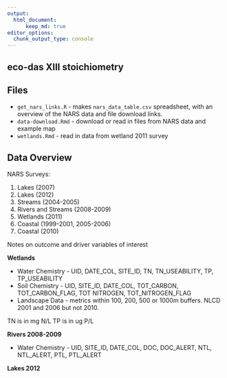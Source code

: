 ```yaml
---
output: 
  html_document:
      keep_md: true
editor_options: 
  chunk_output_type: console
---
```


<!-- README.md is generated from README.Rmd. Please edit that file -->


## eco-das XIII stoichiometry

## Files

* `get_nars_links.R` - makes `nars_data_table.csv` spreadsheet, with an overview of the NARS data and file download links. 
* `data-download.Rmd` - download or read in files from NARS data and example map
* `wetlands.Rmd` - read in data from wetland 2011 survey

## Data Overview

NARS Surveys:

1. Lakes (2007)
1. Lakes (2012)
1. Streams (2004-2005)
1. Rivers and Streams (2008-2009)
1. Wetlands (2011)
1. Coastal (1999-2001, 2005-2006)
1. Coastal (2010)

Notes on outcome and driver variables of interest

**Wetlands**

* Water Chemistry - UID, DATE_COL, SITE_ID, TN, TN_USEABILITY, TP, TP_USEABILITY
* Soil Chemistry - UID, SITE_ID, DATE_COL, TOT_CARBON, TOT_CARBON_FLAG, TOT NITROGEN, TOT_NITROGEN_FLAG
* Landscape Data - metrics within 100, 200, 500 or 1000m buffers. NLCD 2001 and 2006 but not 2010. 

TN is in mg N/L
TP is in ug P/L

**Rivers 2008-2009**

* Water Chemistry - UID, SITE_ID, DATE_COL, DOC, DOC_ALERT, NTL, NTL_ALERT, PTL, PTL_ALERT

**Lakes 2012**



